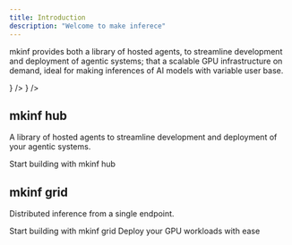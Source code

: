 ```yaml
---
title: Introduction
description: "Welcome to make inferece"
---
```


mkinf provides both a library of hosted agents, to streamline development and deployment of agentic systems; that a scalable GPU infrastructure on demand, ideal for making inferences of AI models with variable user base.

<CardGroup cols={2}>
  <Card
    href="https://mkinf.io/hub/"
    icon={<svg width="100" height="44" viewBox="0 0 911 461" fill="none" xmlns="http://www.w3.org/2000/svg">
        <path d="M388 230.001H453.217V312.652H454.508C459.674 305.764 466.562 300.276 475.171 296.186C483.781 292.097 493.897 290.052 505.52 290.052C513.699 290.052 521.232 291.128 528.12 293.28C535.007 295.433 540.926 298.984 545.877 303.935C550.827 308.885 554.702 315.665 557.5 324.275C560.298 332.669 561.697 343.108 561.697 355.592V456H519.725V364.309C519.725 351.179 516.927 341.709 511.331 335.897C505.735 330.086 498.417 327.18 489.377 327.18C481.413 327.18 474.095 329.656 467.423 334.606C460.75 339.341 456.015 345.476 453.217 353.009V456H411.246V265.515H388V230.001ZM659.073 294.572H719.125V406.926C719.125 411.446 719.125 415.966 719.125 420.486H743.662V456H692.65L685.225 432.109H683.933C678.983 440.288 671.557 447.068 661.656 452.449C651.755 457.83 640.778 460.52 628.725 460.52C620.546 460.52 613.012 459.444 606.125 457.291C599.452 455.139 593.749 451.588 589.013 446.637C584.278 441.687 580.619 435.014 578.036 426.62C575.453 418.226 574.162 407.679 574.162 394.98V330.086H555.759V294.572H616.133V386.263C616.133 399.393 618.178 408.863 622.268 414.674C626.572 420.486 633.245 423.392 642.285 423.392C650.248 423.392 657.351 421.024 663.593 416.289C670.05 411.553 674.57 405.742 677.153 398.854V330.086H659.073V294.572ZM712.864 230.001H779.695V307.486H780.987C785.507 302.32 791.533 298.231 799.067 295.218C806.815 292.204 816.286 290.698 827.478 290.698C848.787 290.698 865.79 297.37 878.489 310.715C891.404 324.059 897.861 344.184 897.861 371.089C897.861 385.51 895.708 398.316 891.404 409.509C887.099 420.486 880.965 429.741 873.001 437.274C865.252 444.592 855.674 450.189 844.267 454.063C833.074 457.937 820.375 459.874 806.17 459.874C789.381 459.874 775.283 457.937 763.875 454.063C752.683 450.189 743.966 446.314 737.724 442.44V265.515H712.864V230.001ZM815.855 326.212C812.842 326.212 809.506 326.75 805.847 327.826C802.188 328.902 798.636 330.409 795.192 332.346C791.964 334.283 788.843 336.758 785.83 339.772C783.032 342.57 780.987 345.798 779.695 349.457V416.612C783.139 418.333 787.874 420.055 793.901 421.777C799.928 423.499 806.385 424.36 813.272 424.36C818.869 424.36 824.142 423.392 829.092 421.454C834.258 419.302 838.67 416.073 842.33 411.769C846.204 407.464 849.217 402.083 851.369 395.626C853.522 389.169 854.598 381.42 854.598 372.38C854.598 357.098 851.262 345.583 844.59 337.835C838.132 330.086 828.554 326.212 815.855 326.212Z" fill="#A996F4"/>
        <path d="M55.0398 64.8806V92.4005H82.5597V119.92H55.0398V230H27.5199V64.8806H55.0398ZM82.5597 64.8806H110.08V92.4005H82.5597V64.8806ZM165.119 64.8806H192.639V92.4005H165.119V64.8806ZM110.08 230V92.4005H165.119V119.92H137.599V230H110.08ZM192.639 92.4005H220.159V230H192.639V92.4005ZM273.466 119.92H300.986V174.96H273.466V230H245.946V9.84087H273.466V119.92ZM356.026 64.8806V92.4005H328.506V64.8806H356.026ZM328.506 92.4005V119.92H300.986V92.4005H328.506ZM328.506 202.48H300.986V174.96H328.506V202.48ZM356.026 230H328.506V202.48H356.026V230ZM388.326 230V208.308H444.661V89.8104H388.326V68.1183H470.562V208.308H525.602V230H388.326ZM435.92 22.1439C435.92 16.3161 437.862 11.3518 441.747 7.25075C445.633 2.93391 450.597 0.775492 456.641 0.775492C462.9 0.775492 468.08 2.93391 472.181 7.25075C476.498 11.3518 478.656 16.3161 478.656 22.1439C478.656 27.7558 476.498 32.5043 472.181 36.3895C468.08 40.2746 462.9 42.2172 456.641 42.2172C450.597 42.2172 445.633 40.2746 441.747 36.3895C437.862 32.5043 435.92 27.7558 435.92 22.1439ZM549.434 124.777C549.434 122.834 549.326 120.352 549.11 117.33C549.11 114.093 549.002 110.855 548.787 107.617C548.571 104.164 548.247 100.818 547.815 97.5808C547.599 94.3431 547.276 91.5372 546.844 89.1629H525.152V68.1183H568.536L571.45 94.3431H573.069C575.227 90.6738 578.033 87.1124 581.487 83.6589C585.156 79.9896 589.365 76.752 594.114 73.946C598.862 70.9242 604.15 68.55 609.978 66.8232C615.806 65.0965 621.957 64.2331 628.432 64.2331C638.361 64.2331 647.103 65.3123 654.657 67.4707C662.428 69.6292 668.795 73.5143 673.759 79.1262C678.94 84.5223 682.825 91.9689 685.415 101.466C688.005 110.747 689.3 122.618 689.3 137.08V230H664.046V141.936C664.046 124.021 661.133 110.531 655.305 101.466C649.477 92.4005 638.901 87.8679 623.576 87.8679C617.964 87.8679 612.46 89.055 607.064 91.4292C601.884 93.5877 597.135 96.5015 592.818 100.171C588.502 103.84 584.724 108.157 581.487 113.121C578.249 117.87 575.875 122.942 574.364 128.338V230H549.434V124.777ZM712.808 230V208.308H751.336V89.8104H712.808V68.1183H751.336V59.0529C751.336 38.7637 756.624 24.0864 767.2 15.0211C777.777 5.9557 792.886 1.42301 812.527 1.42301C819.65 1.42301 826.017 1.8547 831.629 2.71807C837.241 3.58144 843.285 5.30817 849.76 7.89827L843.932 28.9429C838.32 26.5686 832.924 25.0577 827.744 24.4102C822.564 23.5468 817.815 23.1152 813.499 23.1152C799.253 23.1152 789.54 26.6766 784.36 33.7994C779.18 40.7063 776.59 52.146 776.59 68.1183H843.609V89.8104H776.59V208.308H843.609V230H712.808Z" fill="white"/>
        </svg>
    }
  />
  <Card
    href="https://mkinf.io/grid/"
    icon={<svg width="100" height="50" viewBox="0 0 879 525" fill="none" xmlns="http://www.w3.org/2000/svg">
        <path d="M355.114 456C355.114 467.623 353.069 477.739 348.98 486.348C345.105 494.958 339.617 502.061 332.514 507.657C325.626 513.468 317.34 517.666 307.654 520.248C298.184 523.047 287.745 524.446 276.337 524.446C268.588 524.446 261.27 523.8 254.383 522.508C247.71 521.432 241.468 519.926 235.657 517.988C230.061 516.051 225.11 513.899 220.806 511.531C216.501 509.379 213.057 507.227 210.474 505.074L226.617 475.371C231.783 478.815 237.917 482.044 245.02 485.057C252.338 488.286 261.486 489.9 272.463 489.9C286.023 489.9 296.354 486.779 303.457 480.537C310.56 474.295 314.111 465.363 314.111 453.74V443.409H312.82C308.945 448.574 303.242 452.449 295.708 455.031C288.175 457.399 279.458 458.583 269.557 458.583C259.226 458.583 249.647 456.969 240.823 453.74C232.213 450.511 224.68 445.669 218.223 439.211C211.766 432.539 206.708 424.145 203.049 414.029C199.605 403.913 197.883 392.074 197.883 378.514C197.883 364.309 199.928 351.717 204.017 340.74C208.322 329.763 214.241 320.616 221.774 313.297C229.523 305.764 238.67 300.168 249.217 296.509C259.979 292.635 271.925 290.698 285.054 290.698C291.942 290.698 298.829 291.02 305.717 291.666C312.604 292.097 319.062 292.742 325.088 293.603C331.33 294.464 337.034 295.54 342.2 296.832C347.365 297.908 351.67 299.092 355.114 300.383V456ZM277.628 425.006C285.807 425.006 293.125 423.176 299.583 419.517C306.255 415.858 310.775 410.37 313.143 403.052V330.409C310.129 329.117 305.824 328.149 300.228 327.503C294.847 326.642 289.682 326.212 284.731 326.212C278.705 326.212 273.001 327.18 267.62 329.117C262.454 331.055 257.826 334.176 253.737 338.48C249.863 342.57 246.742 347.843 244.374 354.3C242.222 360.542 241.146 368.075 241.146 376.9C241.146 384.649 242.114 391.536 244.051 397.563C245.988 403.59 248.679 408.648 252.123 412.737C255.566 416.827 259.441 419.948 263.746 422.1C268.05 424.037 272.678 425.006 277.628 425.006ZM361.122 420.486H401.156V330.086H361.122V294.572H433.765L438.608 315.88H439.899C445.926 308.777 452.813 302.858 460.562 298.123C468.31 293.388 477.35 291.02 487.682 291.02C500.596 291.02 510.712 295.756 518.03 305.226C525.564 314.697 529.33 330.516 529.33 352.686H491.556C491.556 344.937 490.372 339.341 488.005 335.897C485.852 332.238 482.301 330.409 477.35 330.409C468.741 330.409 461.746 332.561 456.365 336.866C451.199 341.171 446.787 346.121 443.128 351.717V420.486H513.187V456H361.122V420.486ZM532.11 420.486H588.932V330.086H532.11V294.572H630.904V420.486H690.632V456H532.11V420.486ZM581.184 250.663C581.184 243.991 583.659 238.287 588.61 233.552C593.56 228.817 600.448 226.449 609.272 226.449C618.312 226.449 625.523 228.817 630.904 233.552C636.285 238.287 638.975 243.991 638.975 250.663C638.975 257.551 636.285 263.255 630.904 267.775C625.523 272.079 618.312 274.232 609.272 274.232C600.448 274.232 593.56 272.079 588.61 267.775C583.659 263.255 581.184 257.551 581.184 250.663ZM776.386 230.001H843.863V369.474C843.863 385.617 844.724 401.545 846.446 417.257C846.446 418.333 846.553 419.41 846.769 420.486H867.431V456H815.452L811.254 435.337H809.963C807.811 439.211 804.905 442.655 801.246 445.669C797.587 448.682 793.497 451.372 788.977 453.74C784.457 455.892 779.507 457.507 774.126 458.583C768.745 459.874 763.364 460.52 757.983 460.52C747.867 460.52 738.289 458.906 729.249 455.677C720.424 452.449 712.676 447.498 706.003 440.826C699.331 433.938 694.058 425.329 690.183 414.997C686.309 404.451 684.372 392.074 684.372 377.869C684.372 364.094 686.417 351.825 690.506 341.063C694.811 330.301 700.622 321.261 707.94 313.943C715.474 306.41 724.298 300.706 734.415 296.832C744.531 292.742 755.615 290.698 767.669 290.698C774.341 290.698 780.583 291.128 786.394 291.989C792.421 292.635 797.587 293.818 801.892 295.54V265.515H776.386V230.001ZM767.669 425.006C775.848 425.006 783.058 423.069 789.3 419.194C795.757 415.105 799.954 409.293 801.892 401.76V333.315C798.878 330.947 794.681 329.225 789.3 328.149C784.134 326.857 778.646 326.212 772.834 326.212C767.023 326.212 761.319 327.18 755.723 329.117C750.342 331.055 745.499 334.176 741.195 338.48C737.105 342.57 733.769 347.951 731.186 354.623C728.818 361.295 727.635 369.474 727.635 379.16C727.635 392.935 731.078 404.02 737.966 412.414C744.854 420.809 754.755 425.006 767.669 425.006Z" fill="#A996F4"/>
        <path d="M55.0398 64.8806V92.4005H82.5597V119.92H55.0398V230H27.5199V64.8806H55.0398ZM82.5597 64.8806H110.08V92.4005H82.5597V64.8806ZM165.119 64.8806H192.639V92.4005H165.119V64.8806ZM110.08 230V92.4005H165.119V119.92H137.599V230H110.08ZM192.639 92.4005H220.159V230H192.639V92.4005ZM273.466 119.92H300.986V174.96H273.466V230H245.946V9.84087H273.466V119.92ZM356.026 64.8806V92.4005H328.506V64.8806H356.026ZM328.506 92.4005V119.92H300.986V92.4005H328.506ZM328.506 202.48H300.986V174.96H328.506V202.48ZM356.026 230H328.506V202.48H356.026V230ZM388.326 230V208.308H444.661V89.8104H388.326V68.1183H470.562V208.308H525.602V230H388.326ZM435.92 22.1439C435.92 16.3161 437.862 11.3518 441.747 7.25075C445.633 2.93391 450.597 0.775492 456.641 0.775492C462.9 0.775492 468.08 2.93391 472.181 7.25075C476.498 11.3518 478.656 16.3161 478.656 22.1439C478.656 27.7558 476.498 32.5043 472.181 36.3895C468.08 40.2746 462.9 42.2172 456.641 42.2172C450.597 42.2172 445.633 40.2746 441.747 36.3895C437.862 32.5043 435.92 27.7558 435.92 22.1439ZM549.434 124.777C549.434 122.834 549.326 120.352 549.11 117.33C549.11 114.093 549.002 110.855 548.787 107.617C548.571 104.164 548.247 100.818 547.815 97.5808C547.599 94.3431 547.276 91.5372 546.844 89.1629H525.152V68.1183H568.536L571.45 94.3431H573.069C575.227 90.6738 578.033 87.1124 581.487 83.6589C585.156 79.9896 589.365 76.752 594.114 73.946C598.862 70.9242 604.15 68.55 609.978 66.8232C615.806 65.0965 621.957 64.2331 628.432 64.2331C638.361 64.2331 647.103 65.3123 654.657 67.4707C662.428 69.6292 668.795 73.5143 673.759 79.1262C678.94 84.5223 682.825 91.9689 685.415 101.466C688.005 110.747 689.3 122.618 689.3 137.08V230H664.046V141.936C664.046 124.021 661.133 110.531 655.305 101.466C649.477 92.4005 638.901 87.8679 623.576 87.8679C617.964 87.8679 612.46 89.055 607.064 91.4292C601.884 93.5877 597.135 96.5015 592.818 100.171C588.502 103.84 584.724 108.157 581.487 113.121C578.249 117.87 575.875 122.942 574.364 128.338V230H549.434V124.777ZM712.808 230V208.308H751.336V89.8104H712.808V68.1183H751.336V59.0529C751.336 38.7637 756.624 24.0864 767.2 15.0211C777.777 5.9557 792.886 1.42301 812.527 1.42301C819.65 1.42301 826.017 1.8547 831.629 2.71807C837.241 3.58144 843.285 5.30817 849.76 7.89827L843.932 28.9429C838.32 26.5686 832.924 25.0577 827.744 24.4102C822.564 23.5468 817.815 23.1152 813.499 23.1152C799.253 23.1152 789.54 26.6766 784.36 33.7994C779.18 40.7063 776.59 52.146 776.59 68.1183H843.609V89.8104H776.59V208.308H843.609V230H712.808Z" fill="white"/>
        </svg>
    }
  />
</CardGroup>

## mkinf hub

A library of hosted agents to streamline development and deployment of your agentic systems.

<CardGroup cols={2}>
  <Card
    title="Get Started"
    icon="play"
    href="hub/get-started"
  >
    Start building with mkinf hub
  </Card>
</CardGroup>

## mkinf grid

Distributed inference from a single endpoint.

<CardGroup cols={2}>
  <Card
    title="Get Started"
    icon="play"
    href="grid/get-started"
  >
    Start building with mkinf grid
  </Card>
  <Card
    title="v0.1 API Reference"
    icon="code"
    href="api-reference/introduction"
  >
    Deploy your GPU workloads with ease
  </Card>
</CardGroup>
